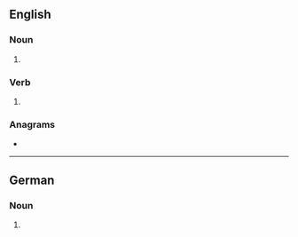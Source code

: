 {{also|tasers|TASers}}
==English==

===Noun===
{{head|en|noun plural form}}

# {{plural of|Taser|lang=en}}

===Verb===
{{head|en|verb form}}

# {{en-third-person singular of|Taser}}

===Anagrams===
* {{anagrams|en|a=aersst|Saters|Tesars|assert|asters|reasts|setars|stares|stears|tarses}}

----

==German==

===Noun===
{{head|de|noun form|g=m}}

# {{inflection of|Taser||gen|s|lang=de}}